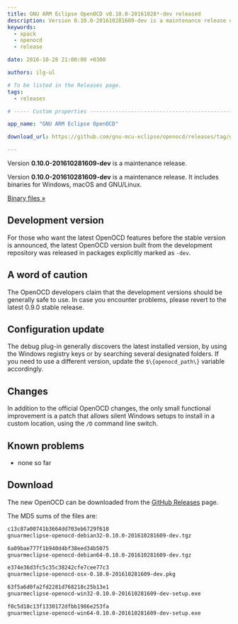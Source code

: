 ```yaml
---
title: GNU ARM Eclipse OpenOCD v0.10.0-20161028*-dev released
description: Version 0.10.0-201610281609-dev is a maintenance release of GNU ARM Eclipse OpenOCD.
keywords:
  - xpack
  - openocd
  - release

date: 2016-10-28 21:00:00 +0300

authors: ilg-ul

# To be listed in the Releases page.
tags:
  - releases

# ----- Custom properties -----------------------------------------------------

app_name: "GNU ARM Eclipse OpenOCD"

download_url: https://github.com/gnu-mcu-eclipse/openocd/releases/tag/gae-0.10.0-20161028/

---
```


<head>
  <title>{frontMatter.title}</title>
  <meta property="og:title" content={frontMatter.title} />
</head>

Version **0.10.0-201610281609-dev** is a maintenance release.

<!-- truncate -->

Version **0.10.0-201610281609-dev** is a maintenance release. It includes binaries for Windows, macOS and GNU/Linux.

<!-- truncate -->

<p><a href={frontMatter.download_url}>Binary files »</a></p>

## Development version

For those who want the latest OpenOCD features before the stable version is announced, the latest OpenOCD version built from the development repository was released in packages explicitly marked as `-dev`.

## A word of caution

The OpenOCD developers claim that the development versions should be generally safe to use. In case you encounter problems, please revert to the latest 0.9.0 stable release.

## Configuration update

The debug plug-in generally discovers the latest installed version, by using the Windows registry keys or by searching several designated folders. If you need to use a different version, update the `$\{openocd_path\}` variable accordingly.

## Changes

In addition to the official OpenOCD changes, the only small functional improvement is a patch that allows silent Windows setups to install in a custom location, using the `/D` command line switch.

## Known problems

* none so far

## Download

The new OpenOCD can be downloaded from the <a href={frontMatter.download_url}>GitHub Releases</a> page.

The MD5 sums of the files are:

```txt
c13c87a00741b3664dd703eb6729f610
gnuarmeclipse-openocd-debian32-0.10.0-201610281609-dev.tgz

6a09bae777f1b940d4bf38eed34b5075
gnuarmeclipse-openocd-debian64-0.10.0-201610281609-dev.tgz

e374e36d3fc5c35c38242cfe7cee77c3
gnuarmeclipse-openocd-osx-0.10.0-201610281609-dev.pkg

63f5a6d0fa2fd2281d768218c25b13e1
gnuarmeclipse-openocd-win32-0.10.0-201610281609-dev-setup.exe

f0c5d18c13f1330172dfbb1986e253fa
gnuarmeclipse-openocd-win64-0.10.0-201610281609-dev-setup.exe
```
